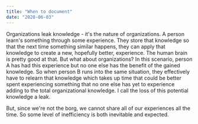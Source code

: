 ```yaml
---
title: "When to document"
date: "2020-06-03"
---
```


Organizations leak knowledge - it's the nature of organizations.  A person learn's something through some experience.  They store that knowledge so that the next time something similar happens, they can apply that knowledge to create a new, hopefully better, experience.  The human brain is pretty good at that.  But what about organizations?  In this scenario, person A has had this experience but no one else has the benefit of the gained knowledge.  So when person B runs into the same situation, they effectively have to relearn that knowledge which takes up time that could be better spent  experiencing something that no one else has yet to experience adding to the total organizational knowledge.  I call the loss of this potential knowledge a leak.

But, since we're not the borg, we cannot share all of our experiences all the time.  So some level of inefficiency is both inevitable and expected.  